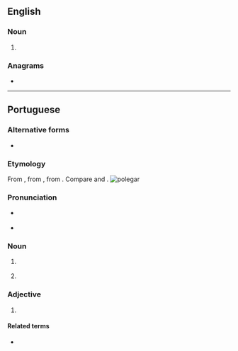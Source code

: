 ==English==

===Noun===
{{en-noun}}

# {{alt form|en|poligar}}

===Anagrams===
* {{anagrams|en|a=aeglopr|Pergola|pergola}}

----

==Portuguese==

===Alternative forms===
* {{l|pt|pollegar}} {{qualifier|obsolete}}

===Etymology===
From {{inh|pt|roa-opt|pollegar}}, from {{inh|pt|la|pollicāris||of the thumb}}, from {{m|la|pollex||thumb}}. Compare {{cog|es|pulgar}} and {{cog|gl|polgar}}.
[[File:Hand - Thumb.jpg|thumb|polegar]]

===Pronunciation===
{{pt-IPA|polegarh}}
* {{a|South Brazil}} {{IPA|pt|/ˌpo.le.ˈɡaɻ/}}
* {{hyphenation|pt|po|le|gar}}

===Noun===
{{pt-noun|m|es}}

# {{l|en|thumb}} {{gloss|digit}}
#: {{syn|pt|dedo polegar|dedão|pólex|pólice}}
# {{l|en|big toe}} {{gloss|largest human toe}}
#: {{syn|pt|dedão|dedão do pé|hálux}}

===Adjective===
{{pt-adj|polega|r|comp=no}}

# {{l|en|pollical}}

====Related terms====
* {{l|pt|polegada}}

{{cln|pt|words suffixed with -ar}}
{{topics|pt|Fingers}}